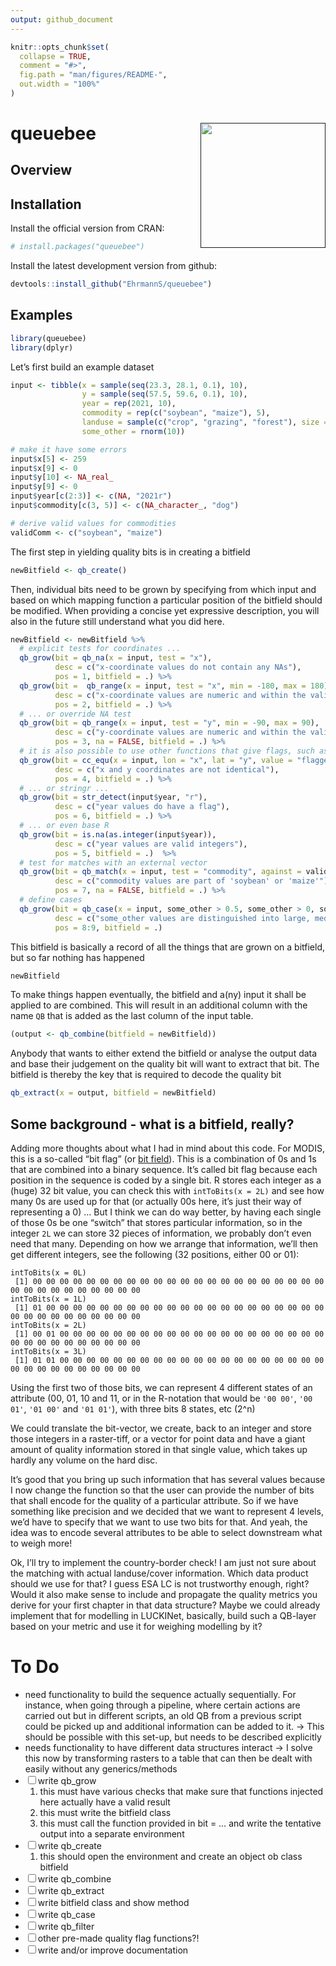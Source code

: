 ```yaml
---
output: github_document
---
```


<!-- README.md is generated from README.Rmd. Please edit that file -->

```r
knitr::opts_chunk$set(
  collapse = TRUE,
  comment = "#>",
  fig.path = "man/figures/README-",
  out.width = "100%"
)
```

# queuebee <a href=''><img src='' align="right" height="200" /></a>

<!-- badges: start -->
<!-- badges: end -->

## Overview




## Installation

Install the official version from CRAN:

```r
# install.packages("queuebee")
```

Install the latest development version from github:

```r
devtools::install_github("EhrmannS/queuebee")
```


## Examples

```r
library(queuebee)
library(dplyr)
```

Let's first build an example dataset

```r
input <- tibble(x = sample(seq(23.3, 28.1, 0.1), 10),
                y = sample(seq(57.5, 59.6, 0.1), 10),
                year = rep(2021, 10),
                commodity = rep(c("soybean", "maize"), 5),
                landuse = sample(c("crop", "grazing", "forest"), size = 10, replace = TRUE),
                some_other = rnorm(10))

# make it have some errors
input$x[5] <- 259
input$x[9] <- 0
input$y[10] <- NA_real_
input$y[9] <- 0
input$year[c(2:3)] <- c(NA, "2021r")
input$commodity[c(3, 5)] <- c(NA_character_, "dog")

# derive valid values for commodities
validComm <- c("soybean", "maize")

```

The first step in yielding quality bits is in creating a bitfield

```r
newBitfield <- qb_create()

```

Then, individual bits need to be grown by specifying from which input and based on which mapping function a particular position of the bitfield should be modified. When providing a concise yet expressive description, you will also in the future still understand what you did here.

```r
newBitfield <- newBitfield %>%
  # explicit tests for coordinates ...
  qb_grow(bit = qb_na(x = input, test = "x"),
          desc = c("x-coordinate values do not contain any NAs"),
          pos = 1, bitfield = .) %>%
  qb_grow(bit =  qb_range(x = input, test = "x", min = -180, max = 180),
          desc = c("x-coordinate values are numeric and within the valid WGS84 range"),
          pos = 2, bitfield = .) %>%
  # ... or override NA test
  qb_grow(bit = qb_range(x = input, test = "y", min = -90, max = 90),
          desc = c("y-coordinate values are numeric and within the valid WGS84 range, NAs are FALSE"),
          pos = 3, na = FALSE, bitfield = .) %>%
  # it is also possible to use other functions that give flags, such as from CoordinateCleaner ...
  qb_grow(bit = cc_equ(x = input, lon = "x", lat = "y", value = "flagged"),
          desc = c("x and y coordinates are not identical"),
          pos = 4, bitfield = .) %>%
  # ... or stringr ...
  qb_grow(bit = str_detect(input$year, "r"),
          desc = c("year values do have a flag"),
          pos = 6, bitfield = .) %>%
  # ... or even base R
  qb_grow(bit = is.na(as.integer(input$year)),
          desc = c("year values are valid integers"),
          pos = 5, bitfield = .)  %>%
  # test for matches with an external vector
  qb_grow(bit = qb_match(x = input, test = "commodity", against = validComm),
          desc = c("commodity values are part of 'soybean' or 'maize'"),
          pos = 7, na = FALSE, bitfield = .) %>%
  # define cases
  qb_grow(bit = qb_case(x = input, some_other > 0.5, some_other > 0, some_other < 0),
          desc = c("some_other values are distinguished into large, medium and small"),
          pos = 8:9, bitfield = .)
```

This bitfield is basically a record of all the things that are grown on a bitfield, but so far nothing has happened

```r
newBitfield
```

To make things happen eventually, the bitfield and a(ny) input it shall be applied to are combined. This will result in an additional column with the name `QB` that is added as the last column of the input table.

```r
(output <- qb_combine(bitfield = newBitfield))
```

Anybody that wants to either extend the bitfield or analyse the output data and base their judgement on the quality bit will want to extract that bit. The bitfield is thereby the key that is required to decode the quality bit

```r
qb_extract(x = output, bitfield = newBitfield)
```


## Some background - what is a bitfield, really?

Adding more thoughts about what I had in mind about this code. For MODIS, this is a so-called "bit flag" (or [bit field](https://en.wikipedia.org/wiki/Bit_field)). This is a combination of 0s and 1s that are combined into a binary sequence. It's called bit flag because each position in the sequence is coded by a single bit. R stores each integer as a (huge) 32 bit value, you can check this with `intToBits(x = 2L)` and see how many 0s are used up for that (or actually 00s here, it's just their way of representing a 0) ... But I think we can do way better, by having each single of those 0s be one "switch" that stores particular information, so in the integer `2L` we can store 32 pieces of information, we probably don't even need that many. Depending on how we arrange that information, we'll then get different integers, see the following (32 positions, either 00 or 01):

```
intToBits(x = 0L)
 [1] 00 00 00 00 00 00 00 00 00 00 00 00 00 00 00 00 00 00 00 00 00 00 00 00 00 00 00 00 00 00 00 00
intToBits(x = 1L)
 [1] 01 00 00 00 00 00 00 00 00 00 00 00 00 00 00 00 00 00 00 00 00 00 00 00 00 00 00 00 00 00 00 00
intToBits(x = 2L)
 [1] 00 01 00 00 00 00 00 00 00 00 00 00 00 00 00 00 00 00 00 00 00 00 00 00 00 00 00 00 00 00 00 00
intToBits(x = 3L)
 [1] 01 01 00 00 00 00 00 00 00 00 00 00 00 00 00 00 00 00 00 00 00 00 00 00 00 00 00 00 00 00 00 00
```

Using the first two of those bits, we can represent 4 different states of an attribute (00, 01, 10 and 11, or in the R-notation that would be `'00 00'`, `'00 01'`, `'01 00'` and `'01 01'`), with three bits 8 states, etc (2^n)

We could translate the bit-vector, we create, back to an integer and store those integers in a raster-tiff, or a vector for point data and have a giant amount of quality information stored in that single value, which takes up hardly any volume on the hard disc.

It's good that you bring up such information that has several values because I now change the function so that the user can provide the number of bits that shall encode for the quality of a particular attribute. So if we have something like precision and we decided that we want to represent 4 levels, we'd have to specify that we want to use two bits for that. And yeah, the idea was to encode several attributes to be able to select downstream what to weigh more!

Ok, I'll try to implement the country-border check! I am just not sure about the matching with actual landuse/cover information. Which data product should we use for that? I guess ESA LC is not trustworthy enough, right? Would it also make sense to include and propagate the quality metrics you derive for your first chapter in that data structure? Maybe we could already implement that for modelling in LUCKINet, basically, build such a QB-layer based on your metric and use it for weighing modelling by it?




# To Do

- need functionality to build the sequence actually sequentially. For instance, when going through a pipeline, where certain actions are carried out but in different scripts, an old QB from a previous script could be picked up and additional information can be added to it. -> This should be possible with this set-up, but needs to be described explicitly
- needs functionality to have different data structures interact -> I solve this now by transforming rasters to a table that can then be dealt with easily without any generics/methods
- [ ] write qb_grow
  1. this must have various checks that make sure that functions injected here actually have a valid result
  2. this must write the bitfield class
  3. this must call the function provided in bit = ... and write the tentative output into a separate environment
- [ ] write qb_create
  1. this should open the environment and create an object ob class bitfield
- [ ] write qb_combine
- [ ] write qb_extract
- [ ] write bitfield class and show method
- [ ] write qb_case
- [ ] write qb_filter
- [ ] other pre-made quality flag functions?!
- [ ] write and/or improve documentation
